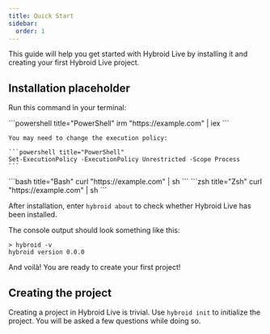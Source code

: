 ```yaml
---
title: Quick Start
sidebar:
  order: 1
---
```



This guide will help you get started with Hybroid Live by installing it and creating your first Hybroid Live project.

## Installation placeholder

Run this command in your terminal:

<Tabs syncKey="os">
  <TabItem label="Windows" icon="seti:windows">
    ```powershell title="PowerShell"
    irm "https://example.com" | iex
    ```

    You may need to change the execution policy:

    ```powershell title="PowerShell"
    Set-ExecutionPolicy -ExecutionPolicy Unrestricted -Scope Process
    ```

  </TabItem>
  <TabItem label="Linux" icon="linux">
    ```bash title="Bash"
    curl "https://example.com" | sh
    ```
  </TabItem>
  <TabItem label="macOS" icon="apple">
    ```zsh title="Zsh"
    curl "https://example.com" | sh
    ```
  </TabItem>
</Tabs>

After installation, enter `hybroid about` to check whether Hybroid Live has been installed.

The console output should look something like this:

```
> hybroid -v
hybroid version 0.0.0
```

And voilà! You are ready to create your first project!

## Creating the project

Creating a project in Hybroid Live is trivial. Use `hybroid init` to initialize the project. You will be asked a few questions while doing so.